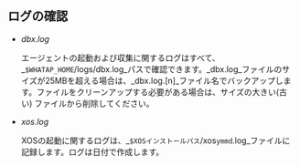 ## ログの確認

- _dbx.log_

  エージェントの起動および収集に関するログはすべて、_`$WHATAP_HOME`/logs/dbx.log_パスで確認できます。_dbx.log_ファイルのサイズが25MBを超える場合は、_dbx.log.[n]_ファイル名でバックアップします。ファイルをクリーンアップする必要がある場合は、サイズの大きい(古い) ファイルから削除してください。

- _xos.log_

  XOSの起動に関するログは、_`$XOSインストールパス`/xos`ymmd`.log_ファイルに記録します。ログは日付で作成します。
